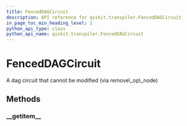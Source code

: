 ```yaml
---
title: FencedDAGCircuit
description: API reference for qiskit.transpiler.FencedDAGCircuit
in_page_toc_min_heading_level: 1
python_api_type: class
python_api_name: qiskit.transpiler.FencedDAGCircuit
---
```


# FencedDAGCircuit

<Class id="qiskit.transpiler.FencedDAGCircuit" isDedicatedPage={true} github="https://github.com/qiskit/qiskit/tree/stable/0.14/qiskit/transpiler/fencedobjs.py" signature="FencedDAGCircuit(dag_circuit_instance)" modifiers="class">
  A dag circuit that cannot be modified (via remove\_op\_node)

  ## Methods

  ### \_\_getitem\_\_

  <Function id="qiskit.transpiler.FencedDAGCircuit.__getitem__" signature="FencedDAGCircuit.__getitem__(key)" />
</Class>

